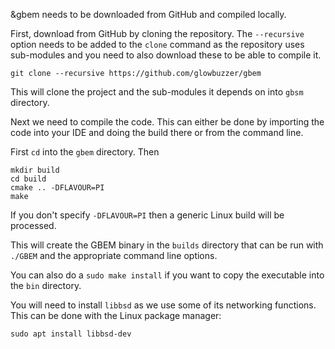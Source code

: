 
&gbem needs to be downloaded from GitHub and compiled locally.

First, download from GitHub by cloning the repository. The `--recursive` option needs to be added to the `clone` command as the repository uses sub-modules and you need to also download these to be able to compile it.

```shell
git clone --recursive https://github.com/glowbuzzer/gbem
```

This will clone the project and the sub-modules it depends on into `gbsm` directory.

Next we need to compile the code. This can either be done by importing the code into your IDE and doing the build there or from the command line.

First `cd` into the `gbem` directory. Then

```shell
mkdir build
cd build
cmake .. -DFLAVOUR=PI
make
```
If you don't specify `-DFLAVOUR=PI` then a generic Linux build will be processed.

This will create the GBEM binary in the `builds` directory that can be run with `./GBEM` and the appropriate command line options.

You can also do a `sudo make install` if you want to copy the executable into the `bin` directory.

You will need to install `libbsd` as we use some of its networking functions. This can be done with the Linux package manager:

```shell
sudo apt install libbsd-dev
```
